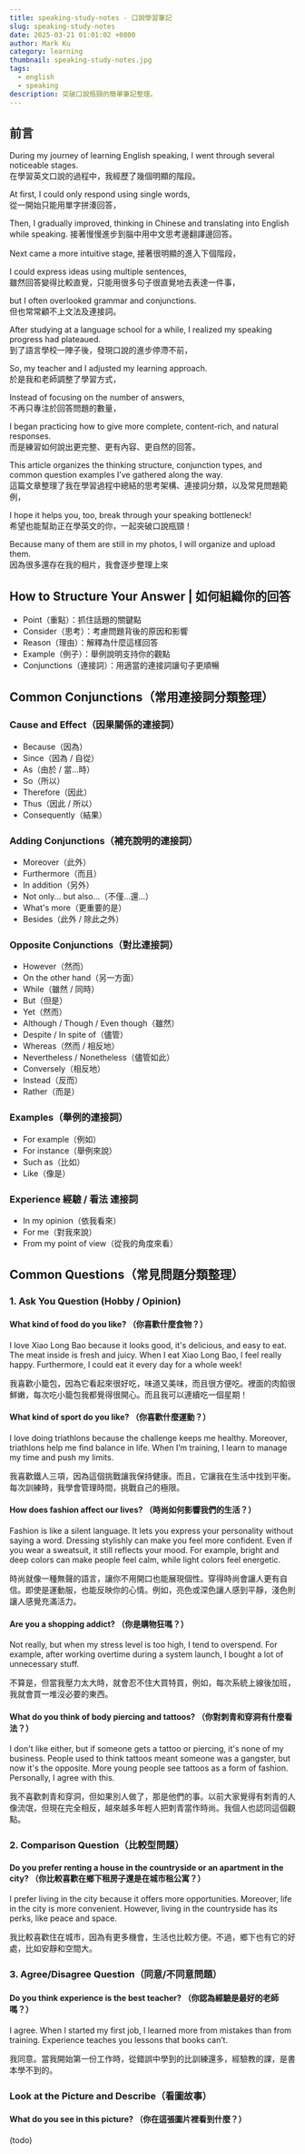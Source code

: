 ```yaml
---
title: speaking-study-notes - 口說學習筆記  
slug: speaking-study-notes  
date: 2025-03-21 01:01:02 +0800  
author: Mark Ku  
category: learning  
thumbnail: speaking-study-notes.jpg  
tags:  
  - english  
  - speaking  
description: 突破口說瓶頸的簡單筆記整理。  
---
```


## 前言
During my journey of learning English speaking, I went through several noticeable stages.  
在學習英文口說的過程中，我經歷了幾個明顯的階段。  

At first, I could only respond using single words,  
從一開始只能用單字拼湊回答，  

Then, I gradually improved, thinking in Chinese and translating into English while speaking.
接著慢慢進步到腦中用中文思考邊翻譯邊回答。  

Next came a more intuitive stage,
接著很明顯的進入下個階段，  

I could express ideas using multiple sentences,  
雖然回答變得比較直覺，只能用很多句子很直覺地去表達一件事，  

but I often overlooked grammar and conjunctions.  
但也常常顧不上文法及連接詞。  

After studying at a language school for a while, I realized my speaking progress had plateaued.  
到了語言學校一陣子後，發現口說的進步停滯不前，  

So, my teacher and I adjusted my learning approach.  
於是我和老師調整了學習方式，  

Instead of focusing on the number of answers,  
不再只專注於回答問題的數量，  

I began practicing how to give more complete, content-rich, and natural responses.  
而是練習如何說出更完整、更有內容、更自然的回答。  

This article organizes the thinking structure, conjunction types, and common question examples I’ve gathered along the way.  
這篇文章整理了我在學習過程中總結的思考架構、連接詞分類，以及常見問題範例，  

I hope it helps you, too, break through your speaking bottleneck!  
希望也能幫助正在學英文的你，一起突破口說瓶頸！  

Because many of them are still in my photos, I will organize and upload them.  
因為很多還存在我的相片，我會逐步整理上來  

## How to Structure Your Answer | 如何組織你的回答
- Point（重點）：抓住話題的關鍵點
- Consider（思考）：考慮問題背後的原因和影響
- Reason（理由）：解釋為什麼這樣回答
- Example（例子）：舉例說明支持你的觀點
- Conjunctions（連接詞）：用適當的連接詞讓句子更順暢

## Common Conjunctions（常用連接詞分類整理）
### **Cause and Effect（因果關係的連接詞）**
- Because（因為）
- Since（因為 / 自從）
- As（由於 / 當...時）
- So（所以）
- Therefore（因此）
- Thus（因此 / 所以）
- Consequently（結果）

### **Adding Conjunctions（補充說明的連接詞）**
- Moreover（此外）
- Furthermore（而且）
- In addition（另外）
- Not only... but also...（不僅...還...）
- What's more（更重要的是）
- Besides（此外 / 除此之外）

### **Opposite Conjunctions（對比連接詞）**
- However（然而）
- On the other hand（另一方面）
- While（雖然 / 同時）
- But（但是）
- Yet（然而）
- Although / Though / Even though（雖然）
- Despite / In spite of（儘管）
- Whereas（然而 / 相反地）
- Nevertheless / Nonetheless（儘管如此）
- Conversely（相反地）
- Instead（反而）
- Rather（而是）

### **Examples（舉例的連接詞）**
- For example（例如）
- For instance（舉例來說）
- Such as（比如）
- Like（像是）

### **Experience 經驗 / 看法 連接詞**
- In my opinion（依我看來）
- For me（對我來說）
- From my point of view（從我的角度來看）

## Common Questions（常見問題分類整理）  
### 1. Ask You Question (Hobby / Opinion)  

#### What kind of food do you like? （你喜歡什麼食物？）  
I love Xiao Long Bao because it looks good, it's delicious, and easy to eat. The meat inside is fresh and juicy. When I eat Xiao Long Bao, I feel really happy. Furthermore, I could eat it every day for a whole week!  

我喜歡小籠包，因為它看起來很好吃，味道又美味，而且很方便吃。裡面的肉餡很鮮嫩，每次吃小籠包我都覺得很開心。而且我可以連續吃一個星期！  

#### What kind of sport do you like? （你喜歡什麼運動？）  
I love doing triathlons because the challenge keeps me healthy. Moreover, triathlons help me find balance in life. When I’m training, I learn to manage my time and push my limits.  

我喜歡鐵人三項，因為這個挑戰讓我保持健康。而且，它讓我在生活中找到平衡。每次訓練時，我學會管理時間，挑戰自己的極限。  

#### How does fashion affect our lives? （時尚如何影響我們的生活？）  
Fashion is like a silent language. It lets you express your personality without saying a word. Dressing stylishly can make you feel more confident. Even if you wear a sweatsuit, it still reflects your mood. For example, bright and deep colors can make people feel calm, while light colors feel energetic.  

時尚就像一種無聲的語言，讓你不用開口也能展現個性。穿得時尚會讓人更有自信。即使是運動服，也能反映你的心情。例如，亮色或深色讓人感到平靜，淺色則讓人感覺充滿活力。  

#### Are you a shopping addict? （你是購物狂嗎？）  
Not really, but when my stress level is too high, I tend to overspend. For example, after working overtime during a system launch, I bought a lot of unnecessary stuff.  

不算是，但當我壓力太大時，就會忍不住大買特買，例如，每次系統上線後加班，我就會買一堆沒必要的東西。  

#### What do you think of body piercing and tattoos? （你對刺青和穿洞有什麼看法？）  
I don't like either, but if someone gets a tattoo or piercing, it's none of my business. People used to think tattoos meant someone was a gangster, but now it's the opposite. More young people see tattoos as a form of fashion. Personally, I agree with this.  

我不喜歡刺青和穿洞，但如果別人做了，那是他們的事。以前大家覺得有刺青的人像流氓，但現在完全相反，越來越多年輕人把刺青當作時尚。我個人也認同這個觀點。  

### 2. Comparison Question（比較型問題）  
#### Do you prefer renting a house in the countryside or an apartment in the city? （你比較喜歡在鄉下租房子還是在城市租公寓？）  
I prefer living in the city because it offers more opportunities. Moreover, life in the city is more convenient. However, living in the countryside has its perks, like peace and space.  

我比較喜歡住在城市，因為有更多機會，生活也比較方便。不過，鄉下也有它的好處，比如安靜和空間大。  


### 3. Agree/Disagree Question（同意/不同意問題）  

#### Do you think experience is the best teacher? （你認為經驗是最好的老師嗎？）  
I agree. When I started my first job, I learned more from mistakes than from training. Experience teaches you lessons that books can’t.  

我同意。當我開始第一份工作時，從錯誤中學到的比訓練還多，經驗教的課，是書本學不到的。    

### Look at the Picture and Describe（看圖故事）  

#### What do you see in this picture? （你在這張圖片裡看到什麼？）  
(todo)  

